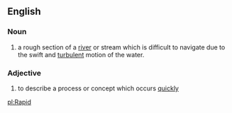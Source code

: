 ==English==
===Noun===
#a rough section of a [[river]] or stream which is difficult to navigate due to the swift and [[turbulent]] motion of the water.

===Adjective===
#to describe a process or concept which occurs [[quickly]]

[[pl:Rapid]]